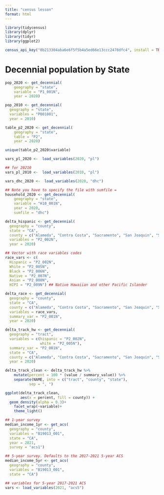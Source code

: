 ```yaml
---
title: "census lesson"
format: html
---
```


```r
library(tidycensus)
library(dplyr)
library(tidyr)
library(ggplot2)
```


```r
census_api_key("0b213304aba6e6f5f5b4a5ed66e13ccc2478dfc4", install = TRUE)
```

# Decennial population by State

```r
pop_2020 <- get_decennial(
    geography = "state",
    variable = "P1_001N",
    year = 2020)
```

```r
pop_2010 <- get_decennial(
  geography = "state", 
  variables = "P001001",
  year = 2010)
```

```r
table_p2_2020 <- get_decennial(
    geography = "state",
    table = "P2",
    year = 2020)
```

```r
unique(table_p2_2020$variable)
```

```r
vars_pl_2020 <-  load_variables(2020, "pl")

## for 20210
vars_pl_2010 <-  load_variables(2010, "pl")
```

```r
vars_dhc_2020 <-  load_variables(2020, "dhc")

## Note you have to specify the file with sumfile =
household_2020 <- get_decennial(
    geography = "state",
    variable = "H10_001N",
    year = 2020,
    sumfile = "dhc")
```

```r
delta_hispanic <- get_decennial(
  geography = "county",
  state = "CA",
  county = c("Alameda", "Contra Costa", "Sacramento", "San Joaquin", "Solano", "Yolo"),
  variables = "P2_002N",
  year = 2020)
```

```r
## Vector with race variables codes
race_vars <- c(
  Hispanic = "P2_002N",
  White = "P2_005N",
  Black = "P2_006N",
  Native = "P2_007N",
  Asian = "P2_008N",
  HIPI = "P2_009N") ## Native Hawaiian and other Pacific Islander

delta_race <- get_decennial(
  geography = "county",
  state = "CA",
  county = c("Alameda", "Contra Costa", "Sacramento", "San Joaquin", "Solano", "Yolo"),
  variables = race_vars,
  summary_var = "P2_001N",
  year = 2020)
```

```r
delta_track_hw <- get_decennial(
  geography = "tract",
  variables = c(hispanic = "P2_002N",
                white = "P2_005N"),
  summary_var = "P2_001N",
  state = "CA",
  county = c("Alameda", "Contra Costa", "Sacramento", "San Joaquin", "Solano", "Yolo"),
  year = 2020)
```


```r
delta_track_clean <- delta_track_hw %>% 
    mutate(percent = 100 * (value / summary_value)) %>% 
    separate(NAME, into = c("tract", "county", "state"),
           sep = ", ")
```


```r
ggplot(delta_track_clean, 
       aes(x = percent, fill = county)) + 
  geom_density(alpha = 0.3)+
    facet_wrap(~variable)+
    theme_light()
```

```r
## 1-year survey
median_income_1yr <- get_acs(
  geography = "county",
  variables = "B19013_001",
  state = "CA",
  year = 2021,
  survey = "acs1")

## 5-year survey. Defaults to the 2017-2021 5-year ACS
median_income_5yr <- get_acs(
  geography = "county",
  variables = "B19013_001",
  state = "CA")
```

```r
## variables for 5-year 2017-2021 ACS
vars <- load_variables(2021, "acs5")
```

